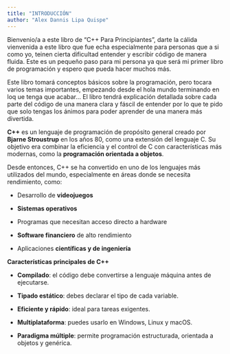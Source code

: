 ```yaml
---
title: "INTRODUCCIÓN"
author: "Alex Dannis Lipa Quispe"
---
```


Bienvenio/a a este libro de "C++ Para Principiantes", darte la cálida vienvenida a este libro que fue echa especialmente para personas que a si como yo, teinen cierta dificultad entender y escribir código de manera fluida. Este es un pequeño paso para mi persona ya que será mi primer libro de programación y espero que pueda hacer muchos más.

Este libro tomará conceptos básicos sobre la programación, pero tocara varios temas importantes, empezando desde el hola mundo terminando en loq ue tenga que acabar... El libro tendrá explicación detallada sobre cada parte del código de una manera clara y fáscil de entender por lo que te pido que solo tengas los ánimos para poder aprender de una manera más divertida.

**C++** es un lenguaje de programación de propósito general creado por **Bjarne Stroustrup** en los años 80, como una extensión del lenguaje C. Su objetivo era combinar la eficiencia y el control de C con características más modernas, como la **programación orientada a objetos**.

Desde entonces, C++ se ha convertido en uno de los lenguajes más utilizados del mundo, especialmente en áreas donde se necesita rendimiento, como:

-   Desarrollo de **videojuegos**

-   **Sistemas operativos**

-   Programas que necesitan acceso directo a hardware

-   **Software financiero** de alto rendimiento

-   Aplicaciones **científicas y de ingeniería**

**Características principales de C++**

-   **Compilado**: el código debe convertirse a lenguaje máquina antes de ejecutarse.

-   **Tipado estático**: debes declarar el tipo de cada variable.

-   **Eficiente y rápido**: ideal para tareas exigentes.

-   **Multiplataforma**: puedes usarlo en Windows, Linux y macOS.

-   **Paradigma múltiple**: permite programación estructurada, orientada a objetos y genérica.
